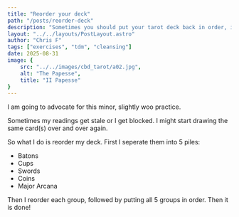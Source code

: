```yaml
---
title: "Reorder your deck"
path: "/posts/reorder-deck"
description: "Sometimes you should put your tarot deck back in order, it refreshes it. Not sure how it works or why, but sometimes I get the urge to put my cards in order and upright. Usually it is because my readings are off, or I am feeling confused by the cards being drawn. It just isn't making sense!"
layout: "../../layouts/PostLayout.astro"
author: "Chris F"
tags: ["exercises", "tdm", "cleansing"]
date: 2025-08-31
image: {
    src: "../../images/cbd_tarot/a02.jpg",
    alt: "The Papesse",
    title: "II Papesse"
}
---
```



I am going to advocate for this minor, slightly woo practice. 

Sometimes my readings get stale or I get blocked. I might start drawing the same card(s) over and over again.

So what I do is reorder my deck. First I seperate them into 5 piles:

- Batons
- Cups
- Swords
- Coins
- Major Arcana

Then I reorder each group, followed by putting all 5 groups in order. Then it is done!

